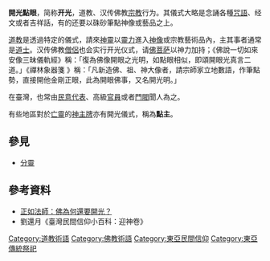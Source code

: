 {{not|开光}}
{{道教}}
{{Tone|time=2021-10-19}}

'''開光點眼'''，简称'''开光'''，道教、汉传佛教[[宗教|宗教]]行为。其儀式大略是念誦各種[[咒語|咒語]]、经文或者吉祥話，有的还要以硃砂筆點神像或藝品之上。

[[道教|道教]]是透過特定的儀式，請來[[神靈|神靈]]以[[靈力|靈力]]進入[[神像|神像]]或宗教藝術品內，主其事者通常是[[道士|道士]]。汉传佛教[[僧侶|僧侶]]也会实行开光仪式，请[[佛|佛]][[菩萨|菩萨]]以神力加持；《佛說一切如來安像三昧儀軌經》稱：「復為佛像開眼之光明，如點眼相似，即頌開眼光真言二道。」《禪林象器箋 》稱：「凡新造佛、祖、神大像者，請宗師家立地數語，作筆點勢，直接開他金剛正眼，此為開眼佛事，又名開光明。」

在臺灣，也常由[[民意代表|民意代表]]、高級[[官員|官員]]或者[[門閥|門閥]]聞人為之。

有些地區對於[[亡靈|亡靈]]的[[神主牌|神主牌]]亦有開光儀式，稱為'''點主'''。
== 參見 ==
*[[分靈|分靈]]

==參考資料==
*[https://memorialpark.hk/%E6%AD%A3%E5%A6%82%E6%B3%95%E5%B8%AB%EF%BC%9A%E4%BD%9B%E7%82%BA%E4%BD%95%E9%82%84%E8%A6%81%E9%96%8B%E5%85%89%EF%BC%9F/ 正如法師：佛為何還要開光？]
*劉還月《臺灣民間信仰小百科：迎神卷》

[[Category:道教術語|Category:道教術語]]
[[Category:佛教術語|Category:佛教術語]]
[[Category:東亞民間信仰|Category:東亞民間信仰]]
[[Category:東亞傳統祭祀|Category:東亞傳統祭祀]]